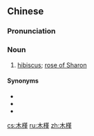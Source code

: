 ==Chinese==
{{zh-forms}}

===Pronunciation===
{{zh-pron
|m=mùjǐn
|c=muk6 gan2
|mn=bo̍k-kín
|cat=n
}}

===Noun===
{{zh-noun}}

# [[hibiscus]]; [[rose of Sharon]]

====Synonyms====
* {{zh-l|芙蓉}}
* {{zh-l|拒霜}}
* {{zh-l|舜華}}

{{zh-cat|Flowers}}

[[cs:木槿]]
[[ru:木槿]]
[[zh:木槿]]